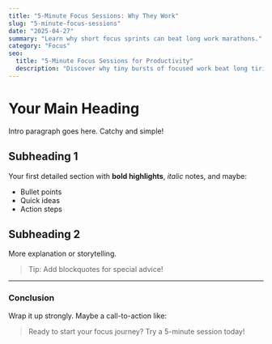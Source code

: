```yaml
---
title: "5-Minute Focus Sessions: Why They Work"
slug: "5-minute-focus-sessions"
date: "2025-04-27"
summary: "Learn why short focus sprints can beat long work marathons."
category: "Focus"
seo:
  title: "5-Minute Focus Sessions for Productivity"
  description: "Discover why tiny bursts of focused work beat long tiring marathons. Get started with just 5 minutes!"
---
```


# Your Main Heading

Intro paragraph goes here. Catchy and simple!

## Subheading 1

Your first detailed section with **bold highlights**, _italic_ notes, and maybe:

- Bullet points
- Quick ideas
- Action steps

## Subheading 2

More explanation or storytelling.

> Tip: Add blockquotes for special advice!

---

### Conclusion

Wrap it up strongly. Maybe a call-to-action like:

> Ready to start your focus journey? Try a 5-minute session today!
